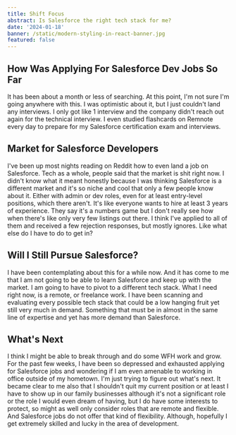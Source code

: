 ```yaml
---
title: Shift Focus
abstract: Is Salesforce the right tech stack for me?
date: '2024-01-18'
banner: /static/modern-styling-in-react-banner.jpg
featured: false
---
```


## How Was Applying For Salesforce Dev Jobs So Far
It has been about a month or less of searching. At this point, I'm not sure I'm going anywhere with this. I was optimistic about it, but I just couldn't land any interviews. I only got like 1 interview and the company didn't reach out again for the technical interview. I even studied flashcards on Remnote every day to prepare for my Salesforce certification exam and interviews.

## Market for Salesforce Developers
I've been up most nights reading on Reddit how to even land a job on Salesforce. Tech as a whole, people said that the market is shit right now. I didn't know what it meant honestly because I was thinking Salesforce is a different market and it's so niche and cool that only a few people know about it. Either with admin or dev roles, even for at least entry-level positions, which there aren't. It's like everyone wants to hire at least 3 years of experience. They say it's a numbers game but I don't really see how when there's like only very few listings out there. I think I've applied to all of them and received a few rejection responses, but mostly ignores. Like what else do I have to do to get in?


## Will I Still Pursue Salesforce?
I have been contemplating about this for a while now. And it has come to me that I am not going to be able to learn Salesforce and keep up with the market. I am going to have to pivot to a different tech stack. What I need right now, is a remote, or freelance work. I have been scanning and evaluating every possible tech stack that could be a low hanging fruit yet still very much in demand. Something that must be in almost in the same line of expertise and yet has more demand than Salesforce.

## What's Next
I think I might be able to break through and do some WFH work and grow. For the past few weeks, I have been so depressed and exhausted applying for Salesforce jobs and wondering if I am even amenable to working in office outside of my hometown. I'm just trying to figure out what's next. It became clear to me also that I shouldn't quit my current position or at least I have to show up in our family businesses although it's not a significant role or the role I would even dream of having, but I do have some interests to protect, so might as well only consider roles that are remote and flexible. And Salesforce jobs do not offer that kind of flexibility. Although, hopefully I get extremely skilled and lucky in the area of development.